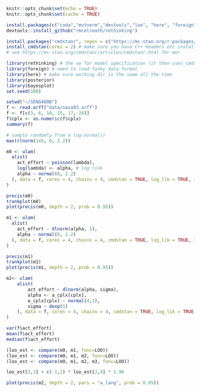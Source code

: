 
```r
knitr::opts_chunk$set(echo = TRUE)
knitr::opts_chunk$set(cache = TRUE)

install.packages(c("coda","mvtnorm","devtools","loo", "here", "foreign","dagitty", "posterior","bayesplot"))
devtools::install_github("rmcelreath/rethinking")

install.packages("cmdstanr", repos = c("https://mc-stan.org/r-packages/", getOption("repos")))
install_cmdstan(cores = 2) # make sure you have C++ headers etc installed - e.g. COmmand Line Tools on MacoS
# see https://mc-stan.org/cmdstanr/articles/cmdstanr.html for mor

library(rethinking) # the sw for model specification (it then uses cmdstan)
library(foreign) # need to load funky data format
library(here) # make sure working dir is the same all the time
library(posterior)
library(bayesplot)
set.seed(100)
```

```r
setwd("~/SENG480B")
f <- read.arff("data/nasa93.arff")
f <- f[c(3, 6, 10, 15, 17, 24)]
f$cplx <- as.numeric(f$cplx)
summary(f)
```

```r
# sample randomly from a log-normal()
max(rlnorm(1e5, 0, 2.2))
```

```r
m0 <- ulam(
  alist(
    act_effort ~ poisson(lambda),
    log(lambda) <- alpha, # log link
    alpha ~ normal(0, 2.2)
  ), data = f, cores = 4, chains = 4, cmdstan = TRUE, log_lik = TRUE, iter = 5e3
)
```

```r
precis(m0)
trankplot(m0)
plot(precis(m0, depth = 2, prob = 0.95))
```

```r
m1 <- ulam(
  alist(
    act_effort ~ dlnorm(alpha, 1),
    alpha ~ normal(0, 2.2)
  ), data = f, cores = 4, chains = 4, cmdstan = TRUE, log_lik = TRUE, iter = 5e3
)
```

```r
precis(m1)
trankplot(m1)
plot(precis(m1, depth = 2, prob = 0.95))
```

```r
m2<- ulam(
    alist(
        act_effort ~ dlnorm(alpha, sigma),
        alpha <- a_cplx[cplx],
        a_cplx[cplx] ~ normal(4,1),
        sigma ~ dexp(1)
    ), data = f, cores = 4, chains = 4, cmdstan = TRUE, log_lik = TRUE
)
```

```r
var(f$act_effort)
mean(f$act_effort)
median(f$act_effort)
```

```r
(loo_est <- compare(m0, m1, func=LOO))
(loo_est <- compare(m0, m1, m2, func=LOO))
(loo_est <- compare(m0, m1, m2, m3, func=LOO))
```

```r
loo_est[2,3] + c(-1,1) * loo_est[2,4] * 1.96
```

```r
plot(precis(m2, depth = 2, pars = "a_lang", prob = 0.95))
```